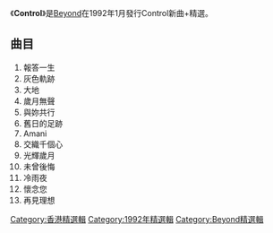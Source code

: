 {{about|Beyond專輯|2019年電子遊戲|控制 (遊戲)}}

{{Album infobox | <!-- See Wikipedia:WikiProject_Albums -->
|  Name        = Control
|  Type        = [[精選輯|精選輯]]
|  Artist      = [[Beyond|Beyond]]
|  Cover       = cdcover8.jpg
|  Background  = 
|  Released    = 1992年
|  Recorded    = 
|  Genre       = [[搖滾|搖滾]]<br/>[[粵語流行音樂|粵語流行音樂]]
|  Language    = [[粵語|粵語]]
|  Label       = [[新藝寶唱片|新藝寶唱片]]
}}

《'''Control'''》是[[Beyond|Beyond]]在1992年1月發行Control新曲+精選。

== 曲目 ==
#報答一生      
#灰色軌跡 
#大地
#歲月無聲
#與妳共行
#舊日的足跡
#Amani
#交織千個心
#光輝歲月
#未曾後悔
#冷雨夜
#懷念您
#再見理想

{{album-stub}}
{{Beyond}}

[[Category:香港精選輯|Category:香港精選輯]]
[[Category:1992年精選輯|Category:1992年精選輯]]
[[Category:Beyond精選輯|Category:Beyond精選輯]]